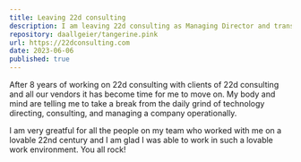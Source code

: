 ```yaml
---
title: Leaving 22d consulting 
description: I am leaving 22d consulting as Managing Director and transition into the Director role. 
repository: daallgeier/tangerine.pink
url: https://22dconsulting.com
date: 2023-06-06
published: true
---
```



After 8 years of working on 22d consulting with clients of 22d consulting and all our vendors it has become time for me to move on.   My body and mind are telling me to take a break from the daily grind of technology directing, consulting, and managing a company operationally.

I am very greatful for all the people on my team who worked with me on a lovable 22nd century and I am glad I was able to work in such a lovable work environment.  You all rock!